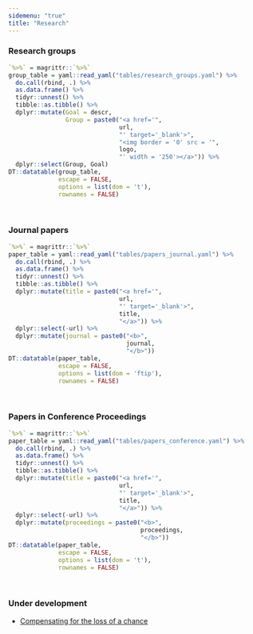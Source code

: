 ```yaml
---
sidemenu: "true"
title: "Research"
---
```


### Research groups

```r
`%>%` = magrittr::`%>%`
group_table = yaml::read_yaml("tables/research_groups.yaml") %>% 
  do.call(rbind, .) %>% 
  as.data.frame() %>% 
  tidyr::unnest() %>%
  tibble::as.tibble() %>%
  dplyr::mutate(Goal = descr,
                Group = paste0("<a href='",
                               url,
                               "' target='_blank'>",
                               "<img border = '0' src = '",
                               logo,
                               "' width = '250'></a>")) %>%
  dplyr::select(Group, Goal)
DT::datatable(group_table,
              escape = FALSE,
              options = list(dom = 't'),
              rownames = FALSE)
```

<br/>

### Journal papers

```r
`%>%` = magrittr::`%>%`
paper_table = yaml::read_yaml("tables/papers_journal.yaml") %>% 
  do.call(rbind, .) %>% 
  as.data.frame() %>% 
  tidyr::unnest() %>%
  tibble::as.tibble() %>%
  dplyr::mutate(title = paste0("<a href='",
                               url,
                               "' target='_blank'>",
                               title,
                               "</a>")) %>%
  dplyr::select(-url) %>%
  dplyr::mutate(journal = paste0("<b>",
                                 journal,
                                 "</b>"))
DT::datatable(paper_table,
              escape = FALSE,
              options = list(dom = 'ftip'),
              rownames = FALSE)
```

<br/>

### Papers in Conference Proceedings

```r
`%>%` = magrittr::`%>%`
paper_table = yaml::read_yaml("tables/papers_conference.yaml") %>% 
  do.call(rbind, .) %>% 
  as.data.frame() %>% 
  tidyr::unnest() %>%
  tibble::as.tibble() %>%
  dplyr::mutate(title = paste0("<a href='",
                               url,
                               "' target='_blank'>",
                               title,
                               "</a>")) %>%
  dplyr::select(-url) %>%
  dplyr::mutate(proceedings = paste0("<b>",
                                     proceedings,
                                     "</b>"))
DT::datatable(paper_table,
              escape = FALSE,
              options = list(dom = 't'),
              rownames = FALSE)
```

<br/>

### Under development

- [Compensating for the loss of a chance](https://arxiv.org/abs/1412.1501){target="_blank"}

